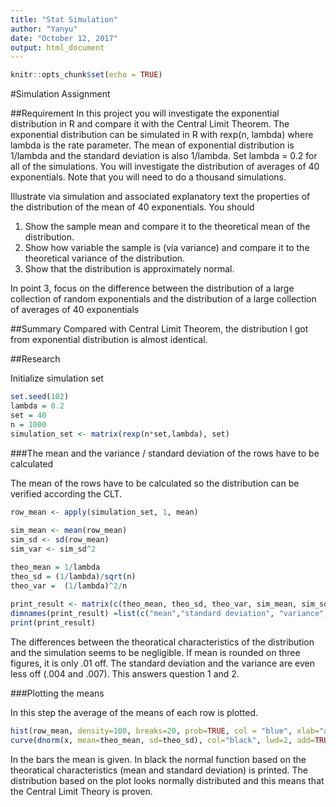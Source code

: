 ```yaml
---
title: "Stat Simulation"
author: "Yanyu"
date: "October 12, 2017"
output: html_document
---
```


```r
knitr::opts_chunk$set(echo = TRUE)
```

#Simulation Assignment

##Requirement
In this project you will investigate the exponential distribution in R and compare it with the Central Limit Theorem. The exponential distribution can be simulated in R with rexp(n, lambda) where lambda is the rate parameter. The mean of exponential distribution is 1/lambda and the standard deviation is also 1/lambda. Set lambda = 0.2 for all of the simulations. You will investigate the distribution of averages of 40 exponentials. Note that you will need to do a thousand simulations. 

Illustrate via simulation and associated explanatory text the properties of the distribution of the mean of 40 exponentials. You should

1. Show the sample mean and compare it to the theoretical mean of the distribution.
2. Show how variable the sample is (via variance) and compare it to the theoretical variance of the distribution.
3. Show that the distribution is approximately normal.

In point 3, focus on the difference between the distribution of a large collection of random exponentials and the distribution of a large collection of averages of 40 exponentials
 
##Summary
Compared with Central Limit Theorem, the distribution I got from exponential distribution is almost identical.

##Research

Initialize simulation set

```r
set.seed(102)
lambda = 0.2
set = 40
n = 1000
simulation_set <- matrix(rexp(n*set,lambda), set)
```

###The mean and the variance / standard deviation of the rows have to be calculated

The mean of the rows have to be calculated so the distribution can be verified according the CLT.

```r
row_mean <- apply(simulation_set, 1, mean) 
 
sim_mean <- mean(row_mean) 
sim_sd <- sd(row_mean) 
sim_var <- sim_sd^2 

theo_mean = 1/lambda
theo_sd = (1/lambda)/sqrt(n)
theo_var =  (1/lambda)^2/n
    
print_result <- matrix(c(theo_mean, theo_sd, theo_var, sim_mean, sim_sd, sim_var), nrow = 3, ncol = 2) 
dimnames(print_result) =list(c("mean","standard deviation", "variance"),c("theoratical", "simulation")) 
print(print_result)

```

The differences between the theoratical characteristics of the distribution and the simulation seems to be negligible. If mean is rounded on three figures, it is only .01 off. The standard deviation and the variance are even less off (.004 and .007). This answers question 1 and 2. 

###Plotting the means

In this step the average of the means of each row is plotted.

```r
hist(row_mean, density=100, breaks=20, prob=TRUE, col = "blue", xlab="average of 40", ylab = "density", main="means of exponential distribution")     
curve(dnorm(x, mean=theo_mean, sd=theo_sd), col="black", lwd=2, add=TRUE, yaxt="n")
```


In the bars the mean is given. In black the normal function based on the theoratical characteristics (mean and standard deviation) is printed. The distribution based on the plot looks normally distributed and this means that the Central Limit Theory is proven.






